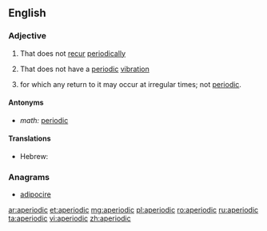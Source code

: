 ==English==

===Adjective===
{{en-adj}}

# That does not [[recur]] [[periodically]]
# {{context|physics|lang=en}} That does not have a [[periodic]] [[vibration]]
# {{context|mathematics|stochastic processes|of a [[state]]|lang=en}} for which any return to it may occur at irregular times; not [[periodic]].

====Antonyms====
* ''math:'' [[periodic]]

====Translations====
{{trans-top|math: of a state}}
* Hebrew: {{t|he|לא מחזורי|tr=ló machzorí}}
{{trans-mid}}
{{trans-bottom}}

===Anagrams===
* [[adipocire#English|adipocire]]

[[ar:aperiodic]]
[[et:aperiodic]]
[[mg:aperiodic]]
[[pl:aperiodic]]
[[ro:aperiodic]]
[[ru:aperiodic]]
[[ta:aperiodic]]
[[vi:aperiodic]]
[[zh:aperiodic]]
